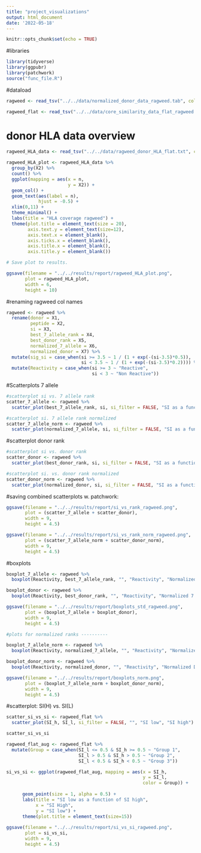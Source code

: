 ```yaml
---
title: "project_visualizations"
output: html_document
date: '2022-05-18'
---
```


```r
knitr::opts_chunk$set(echo = TRUE)
```

#libraries
```r
library(tidyverse)
library(ggpubr)
library(patchwork)
source("func_file.R")
```

#dataload
```r
ragweed <- read_tsv("../../data/normalized_donor_data_ragweed.tab", col_names = FALSE)

ragweed_flat <- read_tsv("../../data/core_similarity_data_flat_ragweed.tab", col_names = TRUE)
```

# donor HLA data overview
```r
ragweed_HLA_data <- read_tsv("../../data/ragweed_donor_HLA_flat.txt", col_names = FALSE)

ragweed_HLA_plot <- ragweed_HLA_data %>% 
  group_by(X2) %>% 
  count() %>% 
  ggplot(mapping = aes(x = n,
                       y = X2)) +
  geom_col() +
  geom_text(aes(label = n), 
            hjust = -0.5) +
  xlim(0,11) +
  theme_minimal() +
  labs(title = "HLA coverage ragweed") +
  theme(plot.title = element_text(size = 20),
        axis.text.y = element_text(size=12),
        axis.text.x = element_blank(),
        axis.ticks.x = element_blank(), 
        axis.title.x = element_blank(),
        axis.title.y = element_blank())

# Save plot to results.

ggsave(filename = "../../results/report/ragweed_HLA_plot.png", 
       plot = ragweed_HLA_plot,
       width = 6,
       height = 10)
```

#renaming ragweed col names
```r
ragweed <- ragweed %>% 
  rename(donor = X1, 
         peptide = X2, 
         si = X3, 
         best_7_allele_rank = X4, 
         best_donor_rank = X5, 
         normalized_7_allele = X6, 
         normalized_donor = X7) %>% 
  mutate(sig_si = case_when(si >= 3.5 ~ 1 / (1 + exp(-(si-3.5)*0.5)), 
                            si < 3.5 ~ 1 / (1 + exp(-(si-3.5)*0.2)))) %>% 
  mutate(Reactivity = case_when(si >= 3 ~ "Reactive", 
                                si < 3 ~ "Non Reactive"))

```

#Scatterplots 7 allele
```r
#scatterplot si vs. 7 allele rank
scatter_7_allele <- ragweed %>% 
  scatter_plot(best_7_allele_rank, si, si_filter = FALSE, "SI as a function of 7 allele rank", "7 allele rank", "SI")

#scatterplot si. 7 allele rank normalized
scatter_7_allele_norm <- ragweed %>% 
  scatter_plot(normalized_7_allele, si, si_filter = FALSE, "SI as a function of normalized 7 allele rank", "Normalized 7 allele rank", "SI")

```

#scatterplot donor rank 
```r
#scatterplot si vs. donor rank 
scatter_donor <- ragweed %>% 
  scatter_plot(best_donor_rank, si, si_filter = FALSE, "SI as a function of donor rank", "Donor rank", "")

#scatterplot si. vs. donor rank normalized
scatter_donor_norm <- ragweed %>% 
  scatter_plot(normalized_donor, si, si_filter = FALSE, "SI as a function of normalized donor rank", "Normalized donor rank", "")
```

#saving combined scatterplots w. patchwork: 
```r
ggsave(filename = "../../results/report/si_vs_rank_ragweed.png",
       plot = (scatter_7_allele + scatter_donor),
       width = 9,
       height = 4.5)

ggsave(filename = "../../results/report/si_vs_rank_norm_ragweed.png", 
       plot = (scatter_7_allele_norm + scatter_donor_norm),
       width = 9, 
       height = 4.5)
```

#boxplots
```r


boxplot_7_allele <- ragweed %>% 
  boxplot(Reactivity, best_7_allele_rank, "", "Reactivity", "Normalized 7 allele rank")

boxplot_donor <- ragweed %>% 
  boxplot(Reactivity, best_donor_rank, "", "Reactivity", "Normalized 7 allele rank")

ggsave(filename = "../../results/report/boxplots_std_ragweed.png", 
       plot = (boxplot_7_allele + boxplot_donor),
       width = 9, 
       height = 4.5)

#plots for normalized ranks ----------

boxplot_7_allele_norm <- ragweed %>% 
  boxplot(Reactivity, normalized_7_allele, "", "Reactivity", "Normalized 7 allele rank")

boxplot_donor_norm <- ragweed %>% 
  boxplot(Reactivity, normalized_donor, "", "Reactivity", "Normalized Donor Rank" )

ggsave(filename = "../../results/report/boxplots_norm.png", 
       plot = (boxplot_7_allele_norm + boxplot_donor_norm),
       width = 9, 
       height = 4.5)

```


#scatterplot: SI(H) vs. SI(L)
```r
scatter_si_vs_si <- ragweed_flat %>% 
  scatter_plot(SI_h, SI_l, si_filter = FALSE, "", "SI low", "SI high")

scatter_si_vs_si

ragweed_flat_aug <- ragweed_flat %>% 
  mutate(Group = case_when(SI_l <= 0.5 & SI_h >= 0.5 ~ "Group 1", 
                           SI_l > 0.5 & SI_h > 0.5 ~ "Group 2", 
                           SI_l < 0.5 & SI_h < 0.5 ~ "Group 3"))

si_vs_si <- ggplot(ragweed_flat_aug, mapping = aes(x = SI_h, 
                                                   y = SI_l, 
                                                   color = Group)) +
    
      geom_point(size = 1, alpha = 0.5) + 
      labs(title = "SI low as a function of SI high", 
           x = "SI High", 
           y = "SI low") +
      theme(plot.title = element_text(size=15))
    
ggsave(filename = "../../results/report/si_vs_si_ragweed.png", 
       plot = si_vs_si,
       width = 9, 
       height = 4.5)



```


